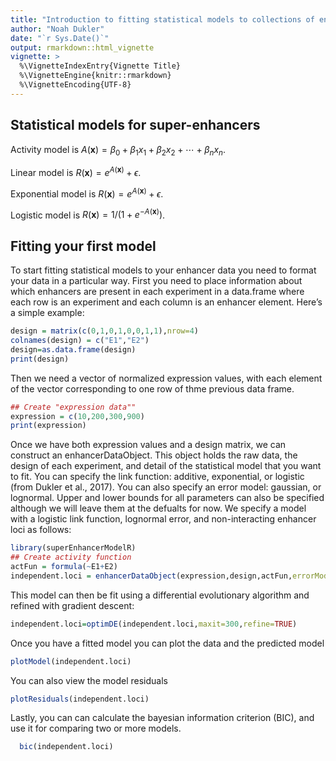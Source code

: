 ```yaml
---
title: "Introduction to fitting statistical models to collections of enhancers"
author: "Noah Dukler"
date: "`r Sys.Date()`"
output: rmarkdown::html_vignette
vignette: >
  %\VignetteIndexEntry{Vignette Title}
  %\VignetteEngine{knitr::rmarkdown}
  %\VignetteEncoding{UTF-8}
---
```


\newcommand{\vect}[1]{\boldsymbol{\mathbf{#1}}}

## Statistical models for super-enhancers

Activity model is $A(\vect{x}) = \beta_0 + \beta_1 x_1 + \beta_2 x_2 + \cdots + \beta_n
x_n$.

Linear model is $R(\vect{x}) = e^{A(\vect{x})} + \epsilon$.

Exponential model is $R(\vect x) = e^{A(\vect x)} + \epsilon$.

Logistic model is $R(\vect x)=1/\left(1+e^{-A(\vect{x})}\right)$.

## Fitting your first model

To start fitting statistical models to your enhancer data you need to format your data in a particular way. First you need to place information about which enhancers are present in each experiment in a data.frame where each row is an experiment and each column is an enhancer element. Here's a simple example:

```r
design = matrix(c(0,1,0,1,0,0,1,1),nrow=4)
colnames(design) = c("E1","E2")
design=as.data.frame(design)
print(design)
```

Then we need a vector of normalized expression values, with each element of the vector corresponding to one row of thme previous data frame.

```r
## Create "expression data""
expression = c(10,200,300,900)
print(expression)
```

Once we have both expression values and a design matrix, we can construct an enhancerDataObject. This object holds the raw data, the design of each experiment, and detail of the statistical model that you want to fit. You can specify the link function: additive, exponential, or logistic (from Dukler et al., 2017). You can also specify an error model: gaussian, or lognormal. Upper and lower bounds for all parameters can also be specified although we will leave them at the defualts for now. We specify a model with a logistic link function, lognormal error, and non-interacting enhancer loci as follows:

```r
library(superEnhancerModelR)
## Create activity function
actFun = formula(~E1+E2)
independent.loci = enhancerDataObject(expression,design,actFun,errorModel="lognormal",linkFunction="logistic")
```

This model can then be fit using a differential evolutionary algorithm and refined with gradient descent:
```r
independent.loci=optimDE(independent.loci,maxit=300,refine=TRUE)
```

Once you have a fitted model you can plot the data and the predicted model

```r
plotModel(independent.loci)
```

You can also view the model residuals
```r
plotResiduals(independent.loci)
```

Lastly, you can can calculate the bayesian information criterion (BIC), and use it for comparing two or more models.

```r
  bic(independent.loci)
```
